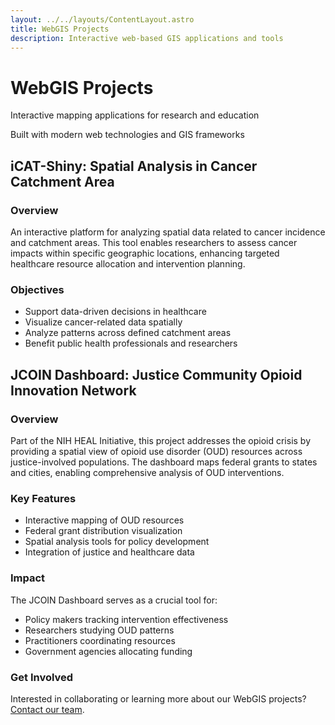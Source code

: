 ```yaml
---
layout: ../../layouts/ContentLayout.astro
title: WebGIS Projects
description: Interactive web-based GIS applications and tools
---
```


# WebGIS Projects

<div className="grid grid-cols-1 md:grid-cols-2 gap-6 my-8">
  <Card title="Project Overview">
    <Icon name="lucide:globe" className="h-8 w-8 mb-4 text-primary" />
    <p className="text-muted-foreground">
      Interactive mapping applications for research and education
    </p>
  </Card>
  <Card title="Technologies">
    <Icon name="lucide:code" className="h-8 w-8 mb-4 text-primary" />
    <p className="text-muted-foreground">
      Built with modern web technologies and GIS frameworks
    </p>
  </Card>
</div>

## iCAT-Shiny: Spatial Analysis in Cancer Catchment Area

### Overview
An interactive platform for analyzing spatial data related to cancer incidence and catchment areas. This tool enables researchers to assess cancer impacts within specific geographic locations, enhancing targeted healthcare resource allocation and intervention planning.

### Objectives
- Support data-driven decisions in healthcare
- Visualize cancer-related data spatially
- Analyze patterns across defined catchment areas
- Benefit public health professionals and researchers

## JCOIN Dashboard: Justice Community Opioid Innovation Network

### Overview
Part of the NIH HEAL Initiative, this project addresses the opioid crisis by providing a spatial view of opioid use disorder (OUD) resources across justice-involved populations. The dashboard maps federal grants to states and cities, enabling comprehensive analysis of OUD interventions.

### Key Features
- Interactive mapping of OUD resources
- Federal grant distribution visualization
- Spatial analysis tools for policy development
- Integration of justice and healthcare data

### Impact
The JCOIN Dashboard serves as a crucial tool for:
- Policy makers tracking intervention effectiveness
- Researchers studying OUD patterns
- Practitioners coordinating resources
- Government agencies allocating funding

<div className="mt-8 p-4 bg-muted rounded-lg">
  <h3 className="text-xl font-semibold mb-2">Get Involved</h3>
  <p>
    Interested in collaborating or learning more about our WebGIS projects? 
    <a href="/contact" className="text-primary hover:underline ml-1">Contact our team</a>.
  </p>
</div> 